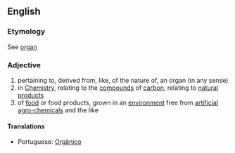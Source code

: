 ==English==
===Etymology===
See [[organ]]
===Adjective===
# pertaining to, derived from, like, of the nature of, an organ (in any sense)
# in [[Chemistry]], relating to the [[compound]]s of [[carbon]], relating to [[natural]] [[product]]s
# of [[food]] or food products, grown in an [[environment]] free from [[artificial]] [[agro-chemical]]s and the like

====Translations====
*Portuguese: [[Orgânico]]